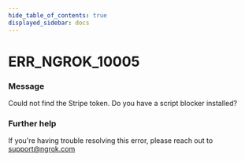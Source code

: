 ```yaml
---
hide_table_of_contents: true
displayed_sidebar: docs
---
```



# ERR_NGROK_10005

### Message

Could not find the Stripe token. Do you have a script blocker installed?

### Further help

If you're having trouble resolving this error, please reach out to [support@ngrok.com](mailto:support@ngrok.com?subject=Help%20with%20ERR_NGROK_10005)

<ErrorDetails error="err_ngrok_10005" />
